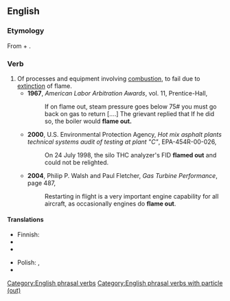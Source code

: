 {{also|flameout|flame-out}}
==English==

===Etymology===
From {{term|flame}} + {{term|out}}.

===Verb===
{{en-verb|flames out|flaming out|flamed out}}

# Of processes and equipment involving [[combustion]], to fail due to [[extinction]] of flame.
#* '''1967''', ''American Labor Arbitration Awards'', vol. 11, Prentice-Hall,
#*: If on flame out, steam pressure goes below 75# you must go back on gas to return [....] The grievant replied that If he did so, the boiler would '''flame out.'''
#* '''2000''', U.S. Environmental Protection Agency, ''Hot mix asphalt plants technical systems audit of testing at plant "C"'', EPA-454R-00-026,
#*: On 24 July 1998, the silo THC analyzer's FID '''flamed out''' and could not be relighted.
#* '''2004''', Philip P. Walsh and Paul Fletcher, ''Gas Turbine Performance'', page 487,
#*: Restarting in flight is a very important engine capability for all aircraft, as occasionally engines do '''flame out'''.

====Translations====
{{trans-top|to fail due to extinction of flame}}
* Finnish: {{t+|fi|sammua}}
* {{trreq|fr}}
* {{trreq|de}}
{{trans-mid}}
* Polish: {{t-|pl|wybuchać|impf}}, {{t-|pl|wybuchnąć|pf.}}
* {{trreq|ru}}
{{trans-bottom}}

[[Category:English phrasal verbs]]
[[Category:English phrasal verbs with particle (out)]]